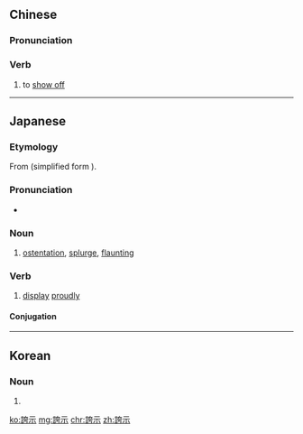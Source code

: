 {{also|夸示}}
==Chinese==
{{zh-forms|s=夸示}}

===Pronunciation===
{{zh-pron
|m=kuāshì
|mn=khoa-sī
|cat=v
}}

===Verb===
{{zh-verb}}

# to [[show off]]

----

==Japanese==
{{ja-kanjitab|こ|じ|yomi=on}}

===Etymology===
From {{etyl|zhx|ja}} {{m|cmn|誇示|tr=kuāshì||ostentation, showing off}} (simplified form {{m|cmn|夸示}}).

===Pronunciation===
* {{ja-pron|こじ|yomi=o}}

===Noun===
{{ja-noun|こじ}}

# [[ostentation]], [[splurge]], [[flaunting]]

===Verb===
{{ja-verb-suru|tr=trans|こじ}}

# [[display]] [[proudly]]

====Conjugation====
{{ja-suru|こじ}}
----
==Korean==
{{ko-hanjatab}}

===Noun===
{{ko-noun|hj|hangeul=과시}}

# {{hanja form of|과시}}

[[ko:誇示]]
[[mg:誇示]]
[[chr:誇示]]
[[zh:誇示]]